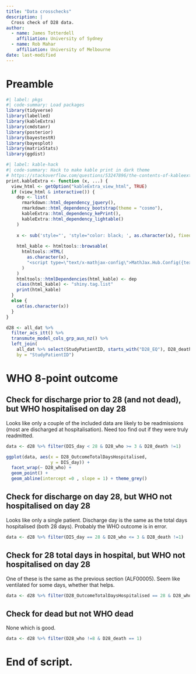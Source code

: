 ```yaml
---
title: "Data crosschecks"
description: |
  Cross check of D28 data.
author: 
  - name: James Totterdell
    affiliation: University of Sydney
  - name: Rob Mahar
    affiliation: University of Melbourne
date: last-modified
---
```


# Preamble {#preamble}

```r
#| label: pkgs
#| code-summary: Load packages
library(tidyverse)
library(labelled)
library(kableExtra)
library(cmdstanr)
library(posterior)
library(bayestestR)
library(bayesplot)
library(matrixStats)
library(ggdist)
```

```r
#| label: kable-hack
#| code-summary: Hack to make kable print in dark theme
# https://stackoverflow.com/questions/53247896/the-contents-of-kableextra-table-invisible-if-rstudio-editor-theme-is-dark
print.kableExtra <- function (x, ...) {
  view_html <- getOption("kableExtra_view_html", TRUE)
  if (view_html & interactive()) {
    dep <- list(
      rmarkdown::html_dependency_jquery(), 
      rmarkdown::html_dependency_bootstrap(theme = "cosmo"), 
      kableExtra::html_dependency_kePrint(), 
      kableExtra::html_dependency_lightable()
    )
    
    x <- sub('style="', 'style="color: black; ', as.character(x), fixed = TRUE)
        
    html_kable <- htmltools::browsable(
      htmltools::HTML(
        as.character(x), 
        "<script type=\"text/x-mathjax-config\">MathJax.Hub.Config({tex2jax: {inlineMath: [[\"$\",\"$\"]]}})</script><script async src=\"https://mathjax.rstudio.com/latest/MathJax.js?config=TeX-AMS-MML_HTMLorMML\"></script>"
      )
    )
    htmltools::htmlDependencies(html_kable) <- dep
    class(html_kable) <- "shiny.tag.list"
    print(html_kable)
  }
  else {
    cat(as.character(x))
  }
}
```

```r

d28 <- all_dat %>% 
  filter_acs_itt() %>%
  transmute_model_cols_grp_aus_nz() %>%
  left_join(
    all_dat %>% select(StudyPatientID, starts_with("D28_EQ"), D28_death, contains("D28"), contains("DD"), contains("DIS")),
    by = "StudyPatientID")


```

# WHO 8-point outcome

## Check for discharge prior to 28 (and not dead), but WHO hospitalised on day 28

Looks like only a couple of the included data are likely to be readmissions (most are discharged at hospitalisation). Need too find out if they were truly readmitted.

```r

data <- d28 %>% filter(DIS_day < 28 & D28_who >= 3 & D28_death !=1)

ggplot(data, aes(x = D28_OutcomeTotalDaysHospitalised,
                 y = DIS_day)) +
  facet_wrap(~ D28_who) + 
  geom_point() + 
  geom_abline(intercept =0 , slope = 1) + theme_grey()

```

## Check for discharge on day 28, but WHO not hospitalised on day 28

Looks like only a single patient. Discharge day is the same as the total days hospitalised (both 28 days). Probably the WHO outcome is in error.  

```r

data <- d28 %>% filter(DIS_day == 28 & D28_who <= 3 & D28_death !=1)

```
## Check for 28 total days in hospital, but WHO not hospitalised on day 28

One of these is the same as the previous section (ALF00005). Seem like ventilated for some days, whether that helps.

```r

data <- d28 %>% filter(D28_OutcomeTotalDaysHospitalised == 28 & D28_who <= 3 & D28_death !=1)

```


## Check for dead but not WHO dead

None which is good. 

```r

data <- d28 %>% filter(D28_who !=8 & D28_death == 1)

```

# End of script.

